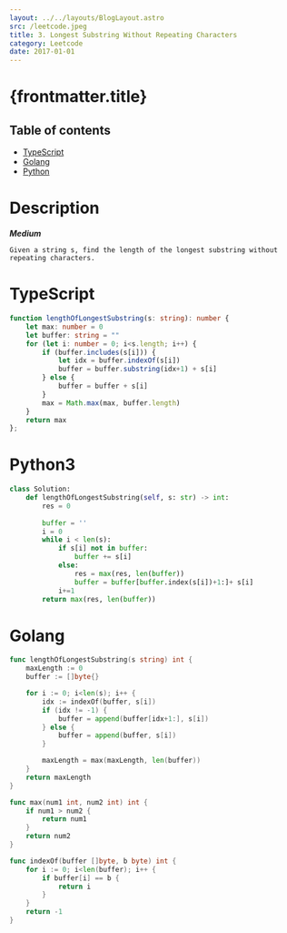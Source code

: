 ```yaml
---
layout: ../../layouts/BlogLayout.astro
src: /leetcode.jpeg
title: 3. Longest Substring Without Repeating Characters
category: Leetcode
date: 2017-01-01
---
```


# {frontmatter.title}

## Table of contents
* [TypeScript](#typescript)
* [Golang](#golang)
* [Python](#python3)

# Description
***Medium***
```
Given a string s, find the length of the longest substring without repeating characters.
```
# TypeScript
```typescript
function lengthOfLongestSubstring(s: string): number {
    let max: number = 0
    let buffer: string = ""
    for (let i: number = 0; i<s.length; i++) {
        if (buffer.includes(s[i])) {
            let idx = buffer.indexOf(s[i])
            buffer = buffer.substring(idx+1) + s[i]
        } else {
            buffer = buffer + s[i]
        }
        max = Math.max(max, buffer.length)
    }
    return max
};
```

# Python3 
```python
class Solution:
    def lengthOfLongestSubstring(self, s: str) -> int:
        res = 0
        
        buffer = ''
        i = 0
        while i < len(s):
            if s[i] not in buffer:
                buffer += s[i]
            else:
                res = max(res, len(buffer))
                buffer = buffer[buffer.index(s[i])+1:]+ s[i]
            i+=1
        return max(res, len(buffer))
```

# Golang
```go
func lengthOfLongestSubstring(s string) int {
    maxLength := 0
    buffer := []byte{}

    for i := 0; i<len(s); i++ {
        idx := indexOf(buffer, s[i])
        if (idx != -1) {
            buffer = append(buffer[idx+1:], s[i])
        } else {
            buffer = append(buffer, s[i])
        }

        maxLength = max(maxLength, len(buffer))
    }
    return maxLength
}

func max(num1 int, num2 int) int {
    if num1 > num2 {
        return num1 
    }
    return num2 
}

func indexOf(buffer []byte, b byte) int {
    for i := 0; i<len(buffer); i++ {
        if buffer[i] == b {
            return i
        }
    }
    return -1
}
```
